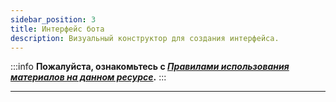 ```yaml
---
sidebar_position: 3
title: Интерфейс бота
description: Визуальный конструктор для создания интерфейса.
---  
```

:::info **Пожалуйста, ознакомьтесь с [*Правилами использования материалов на данном ресурсе*](../Disclaimer).**
:::  
_______________________________________________ 
